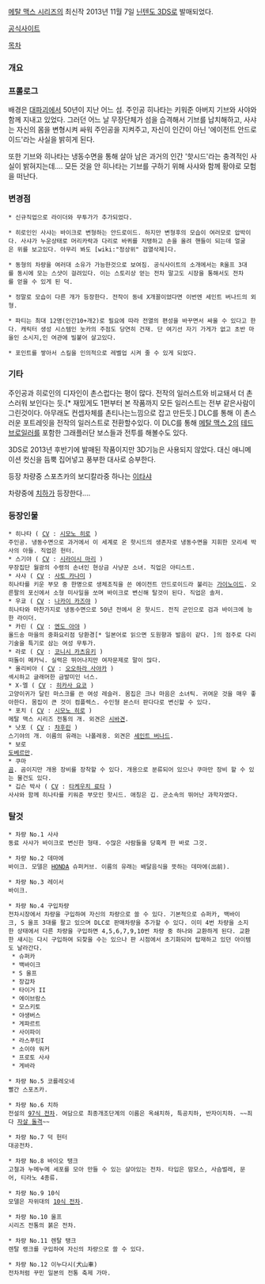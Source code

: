 [[메탈 맥스 시리즈]]의 최신작 2013년 11월 7일 [[닌텐도 3DS]]로 발매되었다.

[http://metalmax.info/ 공식사이트]

[[목차]]

=== 개요 ===

=== 프롤로그 ===
배경은 [[대파괴]]에서 50년이 지난 어느 섬. 주인공 히나타는 키워준 아버지 기브와 사야와 함께 지내고 있었다. 그러던 어느 날 무장단체가 섬을 습격해서 기브를 납치해하고, 사샤는 자신의 몸을 변형시켜 싸워 주인공을 지켜주고, 자신이 인간이 아닌 '에이전트 안드로이드'라는 사실을 밝히게 된다.

또한 기브와 히나타는 냉동수면을 통해 살아 남은 과거의 인간 '핫시드'라는 충격적인 사실이 밝혀지는데…. 모든 것을 안 히나타는 기브를 구하기 위해 사샤와 함께 황야로 모험을 떠난다.

=== 변경점 ===
 * 신규직업으로 라이더와 무투가가 추가되었다.

 * 히로인인 사샤는 바이크로 변형하는 안드로이드. 하지만 변형후의 모습이 여러모로 압박이다. 사샤가 누운상태로 머리카락과 다리로 바퀴를 지탱하고 손을 올려 핸들이 되는데 얼굴은 위를 보고있다. 아무리 봐도 [wiki:"정상위" 검열삭제]다.

 * 동형의 차량을 여러대 소유가 가능한것으로 보여짐. 공식사이트의 소개에서는 R울프 3대를 동시에 모는 스샷이 걸려있다. 이는 스토리상 얻는 전차 말고도 시장을 통해서도 전차를 얻을 수 있게 된 덕.

 * 정말로 모습이 다른 개가 등장한다. 전작이 동네 X개꼴이었다면 이번엔 세인트 버나드의 외형.

 * 파티는 최대 12명(인간10+개2)로 필요에 따라 전열의 편성을 바꾸면서 싸울 수 있다고 한다. 캐릭터 생성 시스템인 눗카의 주점도 당연히 건재. 단 여기선 자기 가게가 없고 초반 마을인 소시지,인 여관에 빌붙어 살고있다.

 * 포인트를 쌓아서 스킬을 인의적으로 레벨업 시켜 줄 수 있게 되었다.

=== 기타 ===
주인공과 히로인의 디자인이 촌스럽다는 평이 많다. 전작의 일러스트와 비교돼서 더 촌스러워 보인다는 듯.[* 재밌게도 1편부터 본 작품까지 모든 일러스트는 전부 같은사람이 그린것이다. 아무래도 컨셉자체를 촌티나는느낌으로 잡고 만든듯.] DLC를 통해 이 촌스러운 포트레잇을 전작의 일러스트로 전환할수있다. 이 DLC를 통해 [[메탈 맥스 2]]의 [[테드 브로일러]]를 포함한 그래플러단 보스들과 전투를 해볼수도 있다. 

3DS로 2013년 후반기에 발매된 작품이지만 3D기능은 사용되지 않았다. 대신 애니메이션 컷신을 듬뿍 집어넣고 풍부한 대사로 승부한다.

등장 차량중 스포츠카의 보디칼라중 하나는 [[이타샤]]

차량중에 [[치하]]가 등장한다....

=== 등장인물 ===
 * 히나타 ( [[CV]] : [[시모노 히로]] )
 주인공. 냉동수면으로 과거에서 이 세계로 온 핫시드의 생존자로 냉동수면을 지휘한 모리세 박사의 아들. 직업은 헌터.
 * 스기야 ( [[CV]] : [[시라이시 마리]] )
 무장집단 월광의 수령의 손녀인 현상금 사냥꾼 소녀. 직업은 아티스트.
 * 사샤 ( [[CV]] : [[사토 카나미]] )
 히나타를 키운 부모 중 한명으로 생체조직을 쓴 에이전트 안드로이드라 불리는 [[가이노이드]]. 오른팔의 포신에서 소형 미사일을 쏘며 바이크로 변신해 탈것이 된다. 직업은 솔저.
 * 우쿄 ( [[CV]] : [[나카이 카즈야]] )
 히나타와 마찬가지로 냉동수면으로 50년 전에서 온 핫시드. 전직 군인으로 검과 바이크에 능한 라이더.
 * 카린 ( [[CV]] : [[엔도 아야]] )
 올드송 마을의 중화요리점 당환경[* 일본어로 읽으면 도원향과 발음이 같다. ]의 점주로 다리기술을 특기로 삼는 여성 무투가.
 * 라로 ( [[CV]] : [[코니시 카츠유키]] )
 떠돌이 메카닉. 실력은 뛰어나지만 여자문제로 말이 많다.
 * 올리비아 ( [[CV]] : [[오오하라 사야카]] )
 섹시하고 글래머한 금발미인 너스.
 * X-엘 ( [[CV]] : [[히카사 요코]] )
 고양이귀가 달린 마스크를 쓴 여성 레슬러. 몸집은 크나 마음은 소녀틱. 귀여운 것을 매우 좋아한다. 몸집이 큰 것이 컴플렉스. 수인형 몬스터 판다다로 변신할 수 있다.
 * 포치 ( [[CV]] : [[시모노 히로]] )
 메탈 맥스 시리즈 전통의 개. 외견은 [[시바견]].
 * 낫포 ( [[CV]] : [[챠후린]] )
 스기야의 개. 이름의 유래는 나폴레옹. 외견은 [[세인트 버나드]].
 * 보로
 [[도베르만]].
 * 쿠마
 [[곰]]. 곰이지만 개용 장비를 장착할 수 있다. 개용으로 분류되어 있으나 쿠마만 장비 할 수 있는 물건도 있다.
 * 깁슨 박사 ( [[CV]] : [[타케우치 료타]] )
 사샤와 함께 히나타를 키워준 부모인 핫시드. 애칭은 깁. 군소속의 뛰어난 과학자였다.

=== 탈것 ===
 * 차량 No.1 사샤
 동료 사샤가 바이크로 변신한 형태. 수많은 사람들을 당혹케 한 바로 그것.

 * 차량 No.2 데마에
 바이크. 모델은 [[HONDA]] 슈퍼커브. 이름의 유래는 배달음식을 뜻하는 데마에(出前).

 * 차량 No.3 레이서
 바이크.

 * 차량 No.4 구입차량
 전차시장에서 차량을 구입하여 자신의 차량으로 쓸 수 있다. 기본적으로 슈퍼카, 백바이크, S 울프 3대를 팔고 있으며 DLC로 판매차량을 추가할 수 있다. 이미 4번 차량을 소지한 상태에서 다른 차량을 구입하면 4,5,6,7,9,10번 차량 중 하나와 교환하게 된다. 교환한 섀시는 다시 구입하여 되찾을 수는 있으나 판 시점에서 초기화되어 탑재하고 있던 아이템도 날라간다.
  * 슈퍼카
  * 백바이크
  * S 울프
  * 장갑차
  * 타이거 II
  * 에이브람스
  * 모스키토
  * 야생버스
  * 게파르트
  * 사이파이
  * 라스푸틴I
  * 소이야 워커
  * 프로토 사샤
  * 게바라

 * 차량 No.5 코를레오네
 빨간 스포츠카.

 * 차량 No.6 치하
 전설의 [[97식 전차]]. 여담으로 최종개조단계의 이름은 옥쇄치하, 특공치하, 반자이치하. ~~죄다 [[반자이 어택|자살 돌격]]~~

 * 차량 No.7 덕 헌터
 대공전차.

 * 차량 No.8 바이오 탱크
 고철과 누메누메 세포를 모아 만들 수 있는 살아있는 전차. 타입은 맘모스, 사슴벌레, 문어, 티라노 4종류.

 * 차량 No.9 10식
 모델은 자위대의 [[10식 전차]].

 * 차량 No.10 울프
 시리즈 전통의 붉은 전차.

 * 차량 No.11 렌탈 탱크
 렌탈 랭크를 구입하여 자신의 차량으로 쓸 수 있다.

 * 차량 No.12 이누다시(犬山車)
 전차처럼 꾸민 일본의 전통 축제 가마.
